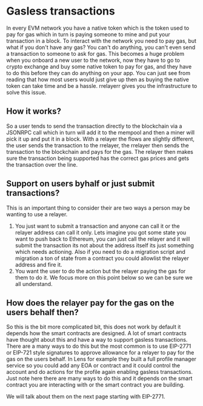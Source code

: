 # Gasless transactions

In every EVM network you have a native token which is the token used to pay for gas which in turn is paying someone to mine and put your transaction in a block.
To interact with the network you need to pay gas, but what if you don't have any gas? You can't do anything, you can't even send a transaction to someone to ask for gas.
This becomes a huge problem when you onboard a new user to the network, now they have to go to crypto exchange and buy some native token to pay for gas,
and they have to do this before they can do anything on your app. You can just see from reading that how most users would just give up then as buying the native token can take time and be a hassle.
rrelayerr gives you the infrastructure to solve this issue.

## How it works?

So a user tends to send the transaction directly to the blockchain via a JSONRPC call which in turn will add it to the mempool and then a miner will pick it up and put it in a block.
With a relayer the flows are slightly different, the user sends the transaction to the rrelayer, the rrelayer then sends the transaction to the blockchain and pays for the gas.
The relayer then makes sure the transaction being supported has the correct gas prices and gets the transaction over the line.

## Support on users byhalf or just submit transactions?

This is an important thing to consider their are two ways a person may be wanting to use a relayer.

1. You just want to submit a transaction and anyone can call it or the relayer address can call it only. Lets imagine you got some state you want to push back to Ethereum,
   you can just call the relayer and it will submit the transaction its not about the address itself its just something which needs actioning. Also if you need to do a migration script
   and migration a ton of state from a contract you could allowlist the relayer address and fire it.
2. You want the user to do the action but the relayer paying the gas for them to do it. We focus more on this point below so we can be sure we all understand.

## How does the relayer pay for the gas on the users behalf then?

So this is the bit more complicated bit, this does not work by default it depends how the smart contracts are designed.
A lot of smart contracts have thought about this and have a way to support gasless transactions.
There are a many ways to do this but the most common is to use EIP-2771 or EIP-721 style signatures to approve allowance for a relayer to pay for the gas on the users behalf.
In Lens for example they built a full profile manager service so you could add any EOA or contract and it could control the account and do actions for the profile again enabling gasless transactions.
Just note here there are many ways to do this and it depends on the smart contract you are interacting with or the smart contract you are building.

We will talk about them on the next page starting with EIP-2771.
